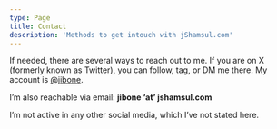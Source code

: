```yaml
---
type: Page
title: Contact
description: 'Methods to get intouch with jShamsul.com'
---
```


If needed, there are several ways to reach out to me. If you are on X (formerly known as Twitter), you can follow, tag, or DM me there. My account is [@jibone](https://x.com/jibone).

I’m also reachable via email: **jibone ‘at’ jshamsul.com**

I’m not active in any other social media, which I’ve not stated here.
